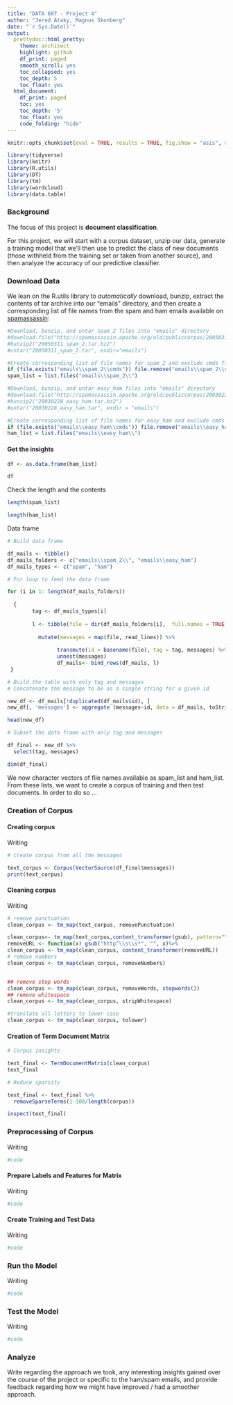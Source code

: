 ---
title: "DATA 607 - Project 4"
author: "Jered Ataky, Magnus Skonberg"
date: "`r Sys.Date()`"
output:
  prettydoc::html_pretty:
    theme: architect
    highlight: github
    df_print: paged
    smooth_scroll: yes
    toc_collapsed: yes
    toc_depth: 5
    toc_float: yes
  html_document:
    df_print: paged
    toc: yes
    toc_depth: '5'
    toc_float: yes
    code_folding: "hide"
---

```{r echo = FALSE}
knitr::opts_chunk$set(eval = TRUE, results = TRUE, fig.show = "asis", message = FALSE)
```


```{r load-packages, include=FALSE}
library(tidyverse)
library(knitr)
library(R.utils)
library(DT)
library(tm)
library(wordcloud)
library(data.table)
```

### Background

The focus of this project is **document classification**. 

For this project, we will start with a corpus dataset, unzip our data, generate a training model that we'll then use to predict the class of new documents (those withheld from the training set or taken from another source), and then analyze the accuracy of our predictive classifier.

### Download Data

We lean on the R.utils library to *automatically* download, bunzip, extract the contents of tar archive into our "emails" directory, and then create a corresponding list of file names from the spam and ham emails available on [spamassassin](https://spamassassin.apache.org/old/publiccorpus/):
```{r}
#Download, bunzip, and untar spam_2 files into "emails" directory
#download.file("http://spamassassin.apache.org/old/publiccorpus/20050311_spam_2.tar.bz2", destfile= "20050311_spam_2.tar.bz2")
#bunzip2("20050311_spam_2.tar.bz2")
#untar("20050311_spam_2.tar", exdir="emails")

#Create corresponding list of file names for spam_2 and exclude cmds file
if (file.exists("emails\\spam_2\\cmds")) file.remove("emails\\spam_2\\cmds")
spam_list = list.files("emails\\spam_2\\") 

#Download, bunzip, and untar easy_ham files into "emails" directory
#download.file("http://spamassassin.apache.org/old/publiccorpus/20030228_easy_ham.tar.bz2", destfile="20030228_easy_ham.tar.bz2")
#bunzip2("20030228_easy_ham.tar.bz2")
#untar("20030228_easy_ham.tar", exdir = "emails")

#Create corresponding list of file names for easy_ham and exclude cmds file
if (file.exists("emails\\easy_ham\\cmds")) file.remove("emails\\easy_ham\\cmds")
ham_list = list.files("emails\\easy_ham\\")

```


#### Get the insights


```{r}

df <- as.data.frame(ham_list)

df
```


Check the length and the contents

```{r}

length(spam_list)

```

```{r}
length(ham_list)
```


Data frame

```{r}
# Build data frame

df_mails <- tibble()
df_mails_folders <- c("emails\\spam_2\\", "emails\\easy_ham")
df_mails_types <- c("spam", "ham")

```


```{r}


# For loop to feed the data frame

for (i in 1: length(df_mails_folders))
  
  {
        tag <- df_mails_types[i]
        
        l <- tibble(file = dir(df_mails_folders[i],  full.names = TRUE)) %>% 
          
          mutate(messages = map(file, read_lines)) %>%
          
                transmute(id = basename(file), tag = tag, messages) %>%
                unnest(messages)
                df_mails<- bind_rows(df_mails, l)
 }
```



```{r}

# Build the table with only tag and messages
# Concatenate the message to be as a single string for a given id

new_df <- df_mails[!duplicated(df_mails$id), ]
new_df[, 'messages'] <- aggregate (messages~id, data = df_mails, toString) [,2]

head(new_df)

```


```{r}

# Subset the data frame with only tag and messages 

df_final <- new_df %>%
  select(tag, messages)

dim(df_final)
```

We now character vectors of file names available as spam_list and ham_list. From these lists, we want to create a corpus of training and then test documents. In order to do so ...

### Creation of Corpus


#### Creating corpus

Writing

```{r}

# Create corpus from all the messages

text_corpus <- Corpus(VectorSource(df_final$messages))
print(text_corpus)

```


#### Cleaning corpus

Writing

```{r}

# remove punctuation
clean_corpus <- tm_map(text_corpus, removePunctuation)

clean_corpus<- tm_map(text_corpus,content_transformer(gsub), pattern="\\W",replace=" ")
removeURL <- function(x) gsub("http^\\s\\s*", "", x)%>% 
clean_corpus <- tm_map(clean_corpus, content_transformer(removeURL))
# remove numbers
clean_corpus <- tm_map(clean_corpus, removeNumbers)


## remove stop words
clean_corpus <- tm_map(clean_corpus, removeWords, stopwords())
## remove whitespace
clean_corpus <- tm_map(clean_corpus, stripWhitespace)

#translate all letters to lower case
clean_corpus <- tm_map(clean_corpus, tolower)

```

#### Creation of Term Document Matrix

```{r}
# Corpus insights

text_final <- TermDocumentMatrix(clean_corpus)
text_final

```

```{r}
# Reduce sparsity 

text_final <- text_final %>% 
  removeSparseTerms(1-100/length(corpus))

inspect(text_final)

```


### Preprocessing of Corpus

Writing

```{r}
#code
```

#### Prepare Labels and Features for Matrix

Writing

```{r}
#code
```

#### Create Training and Test Data

Writing

```{r}
#code
```

### Run the Model

Writing

```{r}
#code
```

### Test the Model

Writing

```{r}
#code
```

### Analyze

Write regarding the approach we took, any interesting insights gained over the course of the project or specific to the ham/spam emails, and provide feedback regarding how we might have improved / had a smoother approach.

